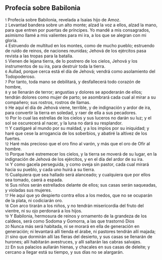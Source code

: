 == Profecía sobre Babilonia ==

{{anchor|1}} <small>1</small> Profecía sobre Babilonia, revelada a Isaías hijo de Amoz.<br>
{{anchor|2}} <small>2</small> Levantad bandera sobre un alto monte; alzad la voz a ellos, alzad la mano, para que entren por puertas de príncipes. Yo mandé a mis consagrados, asimismo llamé a mis valientes para mi ira, a los que se alegran con mi gloria.<br>
{{anchor|4}} <small>4</small> Estruendo de multitud en los montes, como de mucho pueblo; estruendo de ruido de reinos, de naciones reunidas; Jehová de los ejércitos pasa revista a las tropas para la batalla.<br>
{{anchor|5}} <small>5</small> Vienen de lejana tierra, de lo postrero de los cielos, Jehová y los instrumentos de su ira, para destruir toda la tierra.<br>
{{anchor|6}} <small>6</small> Aullad, porque cerca está el día de Jehová; vendrá como asolamiento del Todopoderoso.<br>
{{anchor|7}} <small>7</small> Por tanto, toda mano se debilitará, y desfallecerá todo corazón de hombre,<br>
{{anchor|8}} <small>8</small> y se llenarán de terror; angustias y dolores se apoderarán de ellos; tendrán dolores como mujer de parto; se asombrará cada cual al mirar a su compañero; sus rostros, rostros de llamas.<br>
{{anchor|9}} <small>9</small> He aquí el día de Jehová viene, terrible, y de indignación y ardor de ira, para convertir la tierra en soledad, y raer de ella a sus pecadores.<br>
{{anchor|10}} <small>10</small> Por lo cual las estrellas de los cielos y sus luceros no darán su luz; y el sol se oscurecerá al nacer, y la luna no dará su resplandor.<br>
{{anchor|11}} <small>11</small> Y castigaré al mundo por su maldad, y a los impíos por su iniquidad; y haré que cese la arrogancia de los soberbios, y abatiré la altivez de los fuertes.<br>
{{anchor|12}} <small>12</small> Haré más precioso que el oro fino al varón, y más que el oro de Ofir al hombre.<br>
{{anchor|13}} <small>13</small> Porque haré estremecer los cielos, y la tierra se moverá de su lugar, en la indignación de Jehová de los ejércitos, y en el día del ardor de su ira.<br>
{{anchor|14}} <small>14</small> Y como gacela perseguida, y como oveja sin pastor, cada cual mirará hacia su pueblo, y cada uno huirá a su tierra.<br>
{{anchor|15}} <small>15</small> Cualquiera que sea hallado será alanceado; y cualquiera que por ellos sea tomado, caerá a espada.<br>
{{anchor|16}} <small>16</small> Sus niños serán estrellados delante de ellos; sus casas serán saqueadas, y violadas sus mujeres.<br>
{{anchor|17}} <small>17</small> He aquí que yo despierto contra ellos a los medos, que no se ocuparán de la plata, ni codiciarán oro.<br>
{{anchor|18}} <small>18</small> Con arco tirarán a los niños, y no tendrán misericordia del fruto del vientre, ni su ojo perdonará a los hijos.<br>
{{anchor|19}} <small>19</small> Y Babilonia, hermosura de reinos y ornamento de la grandeza de los caldeos, será como Sodoma y Gomorra, a las que trastornó Dios<br>
{{anchor|20}} <small>20</small> Nunca más será habitada, ni se morará en ella de generación en generación; ni levantará allí tienda el árabe, ni pastores tendrán allí majada;<br>
{{anchor|21}} <small>21</small> sino que dormirán allí las fieras del desierto, y sus casas se llenarán de hurones; allí habitarán avestruces, y allí saltarán las cabras salvajes.<br>
{{anchor|22}} <small>22</small> En sus palacios aullarán hienas, y chacales en sus casas de deleite; y cercano a llegar está su tiempo, y sus días no se alargarán.<br>
